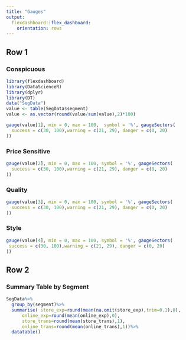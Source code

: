 ---
title: "Gauges"
output: 
  flexdashboard::flex_dashboard:
    orientation: rows
---

Row 1
-----------------------------------------------------------------------

### Conspicuous

```{r}
library(flexdashboard)
library(DataScienceR)
library(dplyr)
library(DT)
data("SegData")
value <- table(SegData$segment)
value <- as.vector(round(value/sum(value),2)*100)

gauge(value[1], min = 0, max = 100,  symbol = '%', gaugeSectors(
  success = c(30, 100),warning = c(21, 29), danger = c(0, 20)
))
```

### Price Sensitive

```{r}
gauge(value[2], min = 0, max = 100, symbol = '%', gaugeSectors(
  success = c(30, 100),warning = c(21, 29), danger = c(0, 20)
))
```

### Quality

```{r}
gauge(value[3], min = 0, max = 100, symbol = '%', gaugeSectors(
  success = c(30, 100),warning = c(21, 29), danger = c(0, 20)
))
```

### Style

```{r}
gauge(value[4], min = 0, max = 100, symbol = '%', gaugeSectors(
 success = c(30, 100),warning = c(21, 29), danger = c(0, 20)
))
```


Row 2 {data-height=500}
-----------------------------------------------------------------------

### Summary Table by Segment

```{r}
SegData%>%
  group_by(segment)%>%
  summarise( store_exp=round(mean(na.omit(store_exp),trim=0.1),0),
      online_exp=round(mean(online_exp),0),
      store_trans=round(mean(store_trans),1),
      online_trans=round(mean(online_trans),1))%>%
  datatable()
```

